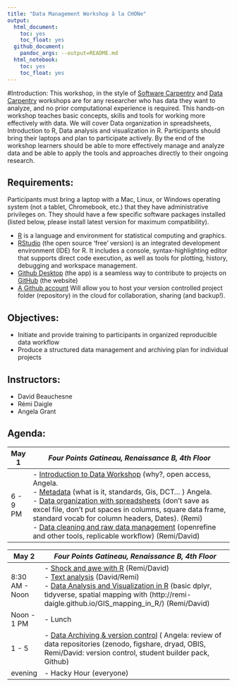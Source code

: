 ```yaml
---
title: "Data Management Workshop à la CHONe"
output:
  html_document:
    toc: yes
    toc_float: yes
  github_document:
    pandoc_args: --output=README.md
  html_notebook:
    toc: yes
    toc_float: yes
---
```

#Introduction:
This workshop, in the style of [Software Carpentry](https://software-carpentry.org/) and [Data Carpentry](http://www.datacarpentry.org/) workshops are for any researcher who has data they want to analyze, and no prior computational experience is required. This hands-on workshop teaches basic concepts, skills and tools for working more effectively with data.
We will cover Data organization in spreadsheets, Introduction to R, Data analysis and visualization in R. Participants should bring their laptops and plan to participate actively. By the end of the workshop learners should be able to more effectively manage and analyze data and be able to apply the tools and approaches directly to their ongoing research.

## Requirements:
Participants must bring a laptop with a Mac, Linux, or Windows operating system (not a tablet, Chromebook, etc.) that they have administrative privileges on. They should have a few specific software packages installed (listed below, please install latest version for maximum compatibility).

- [R](http://cran.utstat.utoronto.ca/) is a language and environment for statistical computing and graphics.
- [RStudio](https://www.rstudio.com/products/RStudio/#Desktop) (the open source 'free' version) is an integrated development environment (IDE) for R. It includes a console, syntax-highlighting editor that supports direct code execution, as well as tools for plotting, history, debugging and workspace management.
- [Github Desktop](https://desktop.github.com/) (the app) is a seamless way to contribute to projects on [GitHub](https://github.com/) (the website)
- [A Github account](https://github.com/join?source=header-home) Will allow you to host your version controlled project folder (repository) in the cloud for collaboration, sharing (and backup!). 

## Objectives:
- Initiate and provide training to participants in organized reproducible data workflow
- Produce a structured data management and archiving plan for individual projects


## Instructors:
- David Beauchesne
- Rémi Daigle
- Angela Grant

## Agenda:
| May 1 | *Four Points Gatineau, Renaissance B, 4th Floor*  |
|--------|-------------------------------------------------------------------------|
|6 - 9 PM  | - [Introduction to Data Workshop](https://remi-daigle.github.io/2017-CHONe-Data/introduction.nb.html) (why?, open access, Angela. <br> - [Metadata](https://remi-daigle.github.io/2017-CHONe-Data/metadata.nb.html) (what is it, standards, Gis, DCT... ) Angela. <br> - [Data organization with spreadsheets](https://remi-daigle.github.io/2017-CHONe-Data/organization.nb.html) (don’t save as excel file, don’t put spaces in columns, square data frame, standard vocab for column headers, Dates). (Remi) <br> - [Data cleaning and raw data management](https://remi-daigle.github.io/2017-CHONe-Data/cleaning.nb.html) (openrefine and other tools, replicable workflow) (Remi/David)  |
 
| May 2 | *Four Points Gatineau, Renaissance B, 4th Floor*  |
|--------|-------------------------------------------------------------------------|
|8:30 AM - Noon | - [Shock and awe with R](https://remi-daigle.github.io/2017-CHONe-Data/shocknawe.nb.html) (Remi/David) <br> - [Text analysis](https://remi-daigle.github.io/2017-CHONe-Data/text.nb.html)   (David/Remi) <br> - [Data Analysis and Visualization in R](https://remi-daigle.github.io/2017-CHONe-Data/dataviz.nb.html) (basic dplyr, tidyverse, spatial mapping with (http://remi-daigle.github.io/GIS_mapping_in_R/) (Remi/David)|
|Noon - 1 PM | - Lunch |
| 1 - 5 | - [Data Archiving & version control](https://remi-daigle.github.io/2017-CHONe-Data/versioncontrol.nb.html) ( Angela: review of data repositories (zenodo, figshare, dryad, OBIS, Remi/David: version control, student builder pack, Github) |
| evening | - Hacky Hour (everyone) |